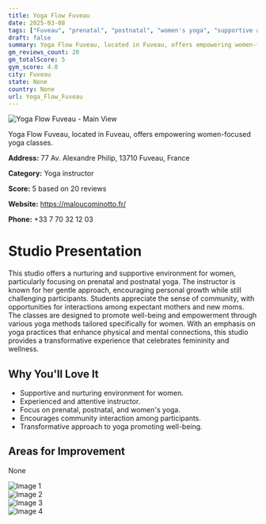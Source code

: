 ```yaml
---
title: Yoga Flow Fuveau
date: 2025-03-08
tags: ["Fuveau", "prenatal", "postnatal", "women's yoga", "supportive atmosphere", "community-focused", "Fuveau"]  
draft: false
summary: Yoga Flow Fuveau, located in Fuveau, offers empowering women-focused yoga classes.
gm_reviews_count: 20
gm_totalScore: 5
gym_score: 4.0
city: Fuveau
state: None
country: None
url: Yoga_Flow_Fuveau
---
```


<div className="aspect-[16/9] relative my-8">
  <img 
    src="https://lh5.googleusercontent.com/p/AF1QipOuItwJ-k-m8tzWIrkSePXJDmcw5nmWfg6HjC5O=w1920-h1080-k-no"
    alt="Yoga Flow Fuveau - Main View"
    className="object-cover absolute inset-0 w-full h-full rounded-lg"
  />
</div>

Yoga Flow Fuveau, located in Fuveau, offers empowering women-focused yoga classes.

**Address:** 77 Av. Alexandre Philip, 13710 Fuveau, France

**Category:** Yoga instructor

**Score:** 5 based on 20 reviews

**Website:** https://maloucominotto.fr/

**Phone:** +33 7 70 32 12 03

# Studio Presentation

This studio offers a nurturing and supportive environment for women, particularly focusing on prenatal and postnatal yoga. The instructor is known for her gentle approach, encouraging personal growth while still challenging participants. Students appreciate the sense of community, with opportunities for interactions among expectant mothers and new moms. The classes are designed to promote well-being and empowerment through various yoga methods tailored specifically for women. With an emphasis on yoga practices that enhance physical and mental connections, this studio provides a transformative experience that celebrates femininity and wellness.

## Why You'll Love It

- Supportive and nurturing environment for women.
- Experienced and attentive instructor.
- Focus on prenatal, postnatal, and women's yoga.
- Encourages community interaction among participants.
- Transformative approach to yoga promoting well-being.

## Areas for Improvement

None

<div className="grid grid-cols-1 xl:grid-cols-2 gap-4 my-8">
<div className="aspect-[4/3] relative"><img src="https://lh5.googleusercontent.com/p/AF1QipNyqtKsNIhtnz4QoGV2GXTrAgkhfXgqcAcvVR-d=w1920-h1080-k-no" alt="Image 1" className="object-cover absolute inset-0 w-full h-full rounded-lg" /></div>
<div className="aspect-[4/3] relative"><img src="https://lh5.googleusercontent.com/p/AF1QipNU-SeAuCmx1jSK2SA4z6uku7FNzpeHxxZbN8jO=w1920-h1080-k-no" alt="Image 2" className="object-cover absolute inset-0 w-full h-full rounded-lg" /></div>
<div className="aspect-[4/3] relative"><img src="https://lh5.googleusercontent.com/p/AF1QipNt40SsX7ktGb4q00TNkv2Qg_4PrEwEk6fTe4WX=w1920-h1080-k-no" alt="Image 3" className="object-cover absolute inset-0 w-full h-full rounded-lg" /></div>
<div className="aspect-[4/3] relative"><img src="https://streetviewpixels-pa.googleapis.com/v1/thumbnail?panoid=nwn0X6TGcUZKORbghsWa1w&cb_client=maps_sv.tactile.gps&w=203&h=100&yaw=130.25912&pitch=0&thumbfov=100" alt="Image 4" className="object-cover absolute inset-0 w-full h-full rounded-lg" /></div>
</div>